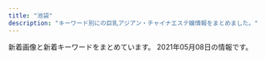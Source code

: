 ```yaml
---
title: "池袋"
description: "キーワード別にの巨乳アジアン・チャイナエステ嬢情報をまとめました。"
---
```


新着画像と新着キーワードをまとめています。
2021年05月08日の情報です。

<DmmAffiliateIns />
<KeywordTable
  shops={
    [
    {
        "name": "MONA\u30fbLIZA \u30e2\u30ca\u30fb\u30ea\u30b6",
        "url": "http://monaliza.xyz/",
        "img_links": [
            "http://monaliza.xyz/images/yuki.jpg",
            "http://monaliza.xyz/images/top.jpg",
            "http://monaliza.xyz/images/gallery_image01b.jpg",
            "http://monaliza.xyz/images/index_c2.jpg",
            "http://monaliza.xyz/images/r03.jpg",
            "http://monaliza.xyz/images/r02.jpg",
            "http://monaliza.xyz/images/r01.jpg",
            "http://monaliza.xyz/images/aoyi.jpg",
            "http://monaliza.xyz/images/g6.jpg",
            "http://monaliza.xyz/images/mobile.jpg",
            "http://monaliza.xyz/images/g4.jpg",
            "http://monaliza.xyz/images/g7.jpg",
            "http://monaliza.xyz/images/index_c1.jpg",
            "http://monaliza.xyz/images/r04.jpg",
            "http://monaliza.xyz/images/index_c3.jpg"
        ],
        "station": "JR\u6c60\u888b\u99c5\u897f\u53e3",
        "keywords": {
            "C": 8
        }
    },
    {
        "name": "\u604b\u306e\u5929\u4f7f",
        "station": "JR\u6c60\u888b\u99c5\u897f\u53e3(\u5317)",
        "keywords": {
            "D": 4,
            "86": 2,
            "88": 1,
            "C": 12,
            "85": 1
        },
        "img_links": [
            "https://koi-tenshi.tyo.cm/images/header_mail.png",
            "https://koi-tenshi.tyo.cm/images/sp_tel.png",
            "https://koi-tenshi.tyo.cm/images/sp_ico02.png",
            "https://koi-tenshi.tyo.cm/images/sp_ico05.png",
            "https://koi-tenshi.tyo.cm/photos/sites/8/2021/04/2021042906175895.jpg",
            "https://koi-tenshi.tyo.cm/images/sp_header.png",
            "https://koi-tenshi.tyo.cm/photos/sites/8/2021/04/2021042906214275.jpg",
            "https://koi-tenshi.tyo.cm/images/info.jpg",
            "https://koi-tenshi.tyo.cm/images/end.png",
            "https://koi-tenshi.tyo.cm/images/sp_ico06.png",
            "https://koi-tenshi.tyo.cm/images/header_tel.png",
            "https://koi-tenshi.tyo.cm/images/header_open.png",
            "https://koi-tenshi.tyo.cm/images/sp_ico01.png",
            "https://koi-tenshi.tyo.cm/images/sp_ico04.png",
            "https://koi-tenshi.tyo.cm/images/sp_ico03.png",
            "https://koi-tenshi.tyo.cm/photos/sites/8/2021/04/2021042906171256.jpg",
            "https://koi-tenshi.tyo.cm/photos/sites/8/2021/04/2021042906173487.jpg"
        ],
        "url": "https://koi-tenshi.tyo.cm/"
    },
    {
        "station": "JR\u6c60\u888b\u99c5\u897f\u53e3",
        "keywords": {
            "C": 21
        },
        "url": "http://salon-arm.com/",
        "name": "\u30a2\u30ed\u30de\u30ed\u30de\u30f3\u30b9",
        "img_links": [
            "http://salon-arm.com/img/ttl_concept.png",
            "http://salon-arm.com/staff/kaori/01.jpg",
            "http://salon-arm.com/staff/mai/01mb.jpg",
            "http://salon-arm.com/staff/rika/01mb.jpg",
            "http://salon-arm.com/pic/head.png",
            "http://salon-arm.com/staff/ichigo/01mb.jpg",
            "http://salon-arm.com/staff/reina/01mb.jpg",
            "http://salon-arm.com/img/ttl_tnew.png",
            "http://salon-arm.com/pic/top.png",
            "http://salon-arm.com/staff/saya/01.jpg",
            "http://salon-arm.com/staff/rika/01.jpg",
            "http://salon-arm.com/staff/nana/01.jpg",
            "http://salon-arm.com/i/files/homeimg.jpg",
            "http://salon-arm.com/staff/yuuka/01.jpg",
            "http://salon-arm.com/staff/ringo/01.jpg",
            "http://salon-arm.com/staff/ichigo/01.jpg",
            "http://salon-arm.com/img/ttl_mobile.png",
            "http://salon-arm.com/staff/nana/01mb.jpg",
            "http://salon-arm.com/staff/emi/01mb.jpg",
            "http://salon-arm.com/staff/ai/01.jpg",
            "http://salon-arm.com/staff/emi/01.jpg",
            "http://salon-arm.com/img/att.jpg",
            "http://salon-arm.com/staff/ringo/01mb.jpg",
            "http://salon-arm.com/staff/midori/01.jpg",
            "http://salon-arm.com/img/ttl_line.png",
            "http://salon-arm.com/staff/reina/01.jpg",
            "http://salon-arm.com/staff/yuuka/01mb.jpg",
            "http://salon-arm.com/staff/saya/01mb.jpg",
            "http://salon-arm.com/staff/midori/01mb.jpg",
            "http://salon-arm.com/staff/mai/01.jpg",
            "http://salon-arm.com/staff/ai/01mb.jpg",
            "http://salon-arm.com/staff/kaori/01mb.jpg",
            "http://salon-arm.com/img/ttl_staff.png"
        ]
    },
    {
        "url": "http://mangetsudou.tyo.cm/",
        "station": "JR\u6c60\u888b\u99c5\u897f\u53e3",
        "img_links": [],
        "name": "\u6e80\u6708\u5802",
        "keywords": {}
    },
    {
        "station": "JR\u6c60\u888b\u99c5\u897f\u53e3",
        "img_links": [
            "http://c-sun2.com/img/topbar_osusume.png",
            "http://c-sun2.com/image/cast/cast_492_2_l.jpg",
            "http://c-sun2.com/image/cast/cast_534_2_l.jpg",
            "http://c-sun2.com/image/cast/cast_453_2_l.jpg",
            "http://c-sun2.com/image/cast/cast_362_2_l.jpg",
            "http://c-sun2.com/image/shame/192_1_l.jpg",
            "http://c-sun2.com/image/cast/cast_524_1_l.jpg",
            "http://c-sun2.com/image/cast/cast_466_2_l.jpg",
            "http://c-sun2.com/image/cast/cast_471_2_l.jpg",
            "http://c-sun2.com/image/cast/cast_473_2_l.jpg",
            "http://c-sun2.com/image/cast/cast_534_1_l.jpg",
            "http://c-sun2.com/image/cast/cast_485_2_l.jpg",
            "http://c-sun2.com/image/cast/cast_492_1_l.jpg",
            "http://c-sun2.com/image/cast/cast_357_2_l.jpg",
            "http://c-sun2.com/image/cast/cast_362_1_l.jpg",
            "http://c-sun2.com/img/bar_grallery.png",
            "http://c-sun2.com/image/cast/cast_580_1_l.jpg",
            "http://c-sun2.com/image/cast/cast_357_1_l.jpg",
            "http://c-sun2.com/image/cast/cast_484_2_l.jpg",
            "http://c-sun2.com/image/cast/cast_393_1_l.jpg",
            "http://c-sun2.com/image/cast/cast_473_1_l.jpg",
            "http://c-sun2.com/image/cast/cast_484_1_l.jpg",
            "http://c-sun2.com/img/topbar_news.png",
            "http://c-sun2.com/image/cast/cast_360_1_l.jpg",
            "http://c-sun2.com/img/bar_profile.png",
            "http://c-sun2.com/img/event/camp3.jpg",
            "http://c-sun2.com/image/cast/cast_496_2_l.jpg",
            "http://c-sun2.com/img/topbar_camp.png",
            "http://c-sun2.com/image/cast/cast_390_1_l.jpg",
            "http://c-sun2.com/image/cast/cast_485_1_l.jpg",
            "http://c-sun2.com/image/cast/cast_524_2_l.jpg",
            "http://c-sun2.com/image/cast/cast_393_2_l.jpg",
            "http://c-sun2.com/image/cast/cast_471_1_l.jpg",
            "http://c-sun2.com/image/cast/cast_466_1_l.jpg",
            "http://c-sun2.com/image/cast/cast_533_2_l.jpg",
            "http://c-sun2.com/image/cast/cast_533_1_l.jpg",
            "http://c-sun2.com/image/cast/cast_326_1_l.jpg",
            "http://c-sun2.com/image/cast/cast_326_2_l.jpg",
            "http://c-sun2.com/image/cast/cast_453_1_l.jpg",
            "http://c-sun2.com/img/icon/new.png",
            "http://c-sun2.com/image/cast/cast_390_2_l.jpg",
            "http://c-sun2.com/image/cast/cast_360_2_l.jpg",
            "http://c-sun2.com/image/cast/cast_496_1_l.jpg",
            "http://c-sun2.com/img/bar_therapist.png",
            "http://c-sun2.com/img/header.jpg"
        ],
        "url": "http://c-sun2.com/",
        "keywords": {
            "81": 4,
            "82": 10,
            "84": 8,
            "85": 4,
            "83": 10
        },
        "name": "\u30b9\u30a4\u30fc\u30c8\u30de\u30c3\u30c8"
    },
    {
        "url": "http://es-hana.work/",
        "name": "\u82b1\u6c34\u6728",
        "img_links": [
            "http://es-hana.work/images/int.jpg",
            "http://es-hana.work/img/aya1.jpg",
            "http://es-hana.work/images/7.jpg",
            "http://es-hana.work/img/haruka1.jpg",
            "http://es-hana.work/staff/ai.jpg",
            "http://es-hana.work/images/3.jpg",
            "http://es-hana.work/images/ac1.jpg",
            "http://es-hana.work/images/head.jpg",
            "http://es-hana.work/images/line.jpg",
            "http://es-hana.work/images/interior_t.jpg",
            "http://es-hana.work/staff/miki.jpg",
            "http://es-hana.work/img/rina1.jpg",
            "http://es-hana.work/images/2.jpg",
            "http://es-hana.work/img/yui1.jpg",
            "http://es-hana.work/staff/haruka.jpg",
            "http://es-hana.work/images/5.jpg",
            "http://es-hana.work/images/8.jpg",
            "http://es-hana.work/staff/nana.jpg",
            "http://es-hana.work/staff/rina.jpg",
            "http://es-hana.work/img/miki1.jpg",
            "http://es-hana.work/staff/yui.jpg",
            "http://es-hana.work/staff/aya.jpg",
            "http://es-hana.work/images/1.jpg",
            "http://es-hana.work/images/tg.jpg",
            "http://es-hana.work/images/staff_t.jpg",
            "http://es-hana.work/staff/yuna.jpg",
            "http://es-hana.work/images/ac2.jpg",
            "http://es-hana.work/images/6.jpg",
            "http://es-hana.work/images/news.jpg",
            "http://es-hana.work/img/ai1.jpg",
            "http://es-hana.work/images/sys1.jpg",
            "http://es-hana.work/images/sys2.jpg",
            "http://es-hana.work/img/nana1.jpg"
        ],
        "keywords": {},
        "station": "JR\u6c60\u888b\u99c5\u897f\u53e3(\u5317)"
    },
    {
        "img_links": [
            "http://koi.este.work/tennai2.jpg",
            "http://koi.este.work/up_5_3_0.jpg",
            "http://koi.este.work/t3.jpg",
            "http://koi.este.work/tennai.png",
            "http://koi.este.work/mens-esthe.png",
            "http://momipara.jp/img/link/momi88.jpg",
            "http://koi.este.work/tennai4.jpg",
            "http://koi.este.work/2/uploadimg/1577672563.jpg",
            "http://koi.este.work/top.jpg",
            "http://koi.este.work/2/uploadimg/1601879728.jpg",
            "http://koi.este.work/t1.jpg",
            "http://koi.este.work/b_news.png",
            "http://koi.este.work/2/uploadimg/1579481243.jpg",
            "http://koi.este.work/b_girl.png",
            "http://koi.este.work/tennai3.jpg",
            "http://koi.este.work/2/uploadimg/1565558725.jpg"
        ],
        "name": "\u604b",
        "keywords": {
            "86": 6,
            "83": 18,
            "D": 18,
            "C": 12,
            "85": 6
        },
        "station": "JR\u6c60\u888b\u99c5\u897f\u53e3",
        "url": "http://koi.este.work/"
    },
    {
        "url": "http://es-manzokudou.com/",
        "keywords": {
            "84": 1,
            "87": 8,
            "86": 7,
            "C": 10,
            "D": 7,
            "88": 2
        },
        "station": "JR\u6c60\u888b\u99c5\u6771\u53e3",
        "img_links": [
            "http://es-manzokudou.com/uploads/200f500725d3f15233d981ad9b5e6b9a.jpg",
            "http://es-manzokudou.com/uploads/8a1fb58d0b110680c2356994ca8efb25.jpg",
            "http://es-manzokudou.com/uploads/da9811a4171f2ec42d7c9a8567e79d8c.jpg",
            "http://es-manzokudou.com/images/index_02.jpg",
            "http://es-manzokudou.com/uploads/d71f74498ca17396d022ba9a4df966f3.jpg",
            "http://es-manzokudou.com/uploads/801bf12e5eb5d7775a0d06c4314059a8.jpg",
            "http://es-manzokudou.com/uploads/0d826c16062de1388c242e2f77eb7cd6.jpg",
            "http://es-manzokudou.com/uploads/b7f36d45469210b381ecb79a0e05a347.jpg",
            "http://es-manzokudou.com/images/index_19.jpg",
            "http://es-manzokudou.com/images/index_30.jpg",
            "http://es-manzokudou.com/uploads/209ba11412c2c128b5dfbdb8cfef6faa.jpg",
            "http://es-manzokudou.com/uploads/848e0db3804d1d3c823537204d67f5aa.jpg",
            "http://es-manzokudou.com/images/info_01.png",
            "http://es-manzokudou.com/images/index_23.jpg",
            "http://es-manzokudou.com/images/girls_11.jpg",
            "http://es-manzokudou.com/uploads/efbc511fca65f9baeae51ee52426cc0e.jpg",
            "http://es-manzokudou.com/images/index_01.jpg",
            "http://es-manzokudou.com/images/link_09.jpg",
            "http://es-manzokudou.com/images/index_17.jpg",
            "http://es-manzokudou.com/images/index_11.jpg",
            "http://es-manzokudou.com/images/index_05.jpg",
            "http://es-manzokudou.com/images/index_28.jpg",
            "http://es-manzokudou.com/uploads/275d5f397baa63db8424c86d5d6237cf.jpg",
            "http://es-manzokudou.com/uploads/c7f77c3ead6ef13dab668a39ed78609c.jpg",
            "http://es-manzokudou.com/uploads/7b043aa15c9a9920550a2b92ec6be546.jpg",
            "http://es-manzokudou.com/uploads/6d01aeb80d9d599f91829439c8d1cce9.jpg",
            "http://es-manzokudou.com/images/index_27.jpg",
            "http://es-manzokudou.com/uploads/e0558d7d118d3983ed620237423a6a17.jpg",
            "http://es-manzokudou.com/uploads/c92c85411d427aeda4e82379f413bfc5.jpg",
            "http://es-manzokudou.com/uploads/356177edff3d3b7efc4a77022debc8aa.jpg",
            "http://es-manzokudou.com/uploads/d0fdd8f6b16eaf7d5013c7d285fed2e3.jpg",
            "http://www.cmfm2.jp/images/over_thumb_l.png",
            "http://es-manzokudou.com/uploads/ce9c20b274548d8d7fc88ffba3feb6b8.jpg",
            "http://es-manzokudou.com/images/index_13.jpg",
            "http://es-manzokudou.com/uploads/de54f16df04e0df8ae07ab990b8c9fd2.jpg",
            "http://es-manzokudou.com/uploads/e29aa67ee54566513e4e34114bfdc7b9.jpg",
            "http://es-manzokudou.com/uploads/4a9bc6863322924a09070162269c7415.jpg",
            "http://es-manzokudou.com/uploads/33e3f16ac4ad0cce4991bcbf73f4ed57.jpg",
            "http://es-manzokudou.com/uploads/13ab049cc45dea80b43d33b6b7108f00.jpg",
            "http://es-manzokudou.com/images/service_09.jpg",
            "http://es-manzokudou.com/images/index_03.jpg",
            "http://es-manzokudou.com/images/index_14.jpg",
            "http://es-manzokudou.com/uploads/8ec0af3b4889c07ab76ccbed51b2b813.jpg",
            "http://es-manzokudou.com/images/index_07.jpg",
            "http://es-manzokudou.com/uploads/dedff2c11ab7aaa841a9cf2747a8406c.jpg",
            "http://es-manzokudou.com/uploads/0796672f7c59948334658998a3c55cdb.jpg",
            "http://es-manzokudou.com/images/info_05.png",
            "http://es-manzokudou.com/images/info_04.png",
            "http://es-manzokudou.com/images/service_10.jpg",
            "http://es-manzokudou.com/images/index_31.jpg",
            "http://es-manzokudou.com/uploads/62c2e989f1be95fc8e01be85b464d514.jpg",
            "http://es-manzokudou.com/uploads/36735dc9d436a790f344c57635a3a44f.jpg",
            "http://es-manzokudou.com/images/info_09.png",
            "http://es-manzokudou.com/images/info_07.png",
            "http://es-manzokudou.com/uploads/6eeb47bf176bb33d310cc4b85e6877cd.jpg",
            "http://es-manzokudou.com/uploads/1e5aff376576a255098bc7597386a028.jpg",
            "http://es-manzokudou.com/images/info_02.png",
            "http://es-manzokudou.com/images/index_24.jpg",
            "http://es-manzokudou.com/images/index_04.jpg",
            "http://es-manzokudou.com/images/index_09.jpg",
            "http://es-manzokudou.com/uploads/f66d763bd48ac5f51969e4311ac7af5c.jpg",
            "http://es-manzokudou.com/images/interior_09.jpg",
            "http://es-manzokudou.com/images/girls_09.jpg",
            "http://es-manzokudou.com/images/index_15.jpg",
            "http://es-manzokudou.com/images/index_08.jpg",
            "http://es-manzokudou.com/uploads/4638ddb6f986a671b148647ba616100a.jpg",
            "http://es-manzokudou.com/uploads/59a8a61377564fb64b48427e84e4243f.jpg",
            "http://es-manzokudou.com/uploads/0b1795e88117182a477ab05f88143541.jpg",
            "http://es-manzokudou.com/images/index_06.jpg",
            "http://es-manzokudou.com/images/index_16.jpg",
            "http://es-manzokudou.com/images/index_22.jpg",
            "http://es-manzokudou.com/images/index_29.jpg",
            "http://es-manzokudou.com/uploads/40fc21d31595f51aaf89793b1f68617b.jpg",
            "http://es-manzokudou.com/uploads/b3126b220ec550d17cf3d4ceaa0d5f91.jpg",
            "http://es-manzokudou.com/uploads/88aa8f906b0332cb40ad4429c8e7b758.jpg",
            "http://es-manzokudou.com/uploads/d89fe15ae91cbe6757df76651ba2bafb.jpg",
            "http://es-manzokudou.com/images/index_21.jpg",
            "http://es-manzokudou.com/uploads/7284e4ffc051cbb8c074a8c30390ce68.jpg",
            "http://es-manzokudou.com/uploads/9f77b9b12f9cf11fcb013974ba368064.jpg",
            "http://es-manzokudou.com/images/interior_10.jpg"
        ],
        "name": "\u6e80\u8db3\u5802"
    },
    {
        "name": "\u73ca\u745a\u6d77\u5cb8",
        "keywords": {
            "85": 14,
            "84": 45,
            "D": 22,
            "86": 28,
            "C": 61
        },
        "img_links": [
            "http://www.ccgirl.work/staff/kayuri3.jpg",
            "http://ccgirl.work/staff/kayuri1.jpg",
            "http://ccgirl.work/img/bana03.jpg",
            "http://www.ccgirl.work/staff/koko1.jpg",
            "http://ccgirl.work/img/interior.jpg",
            "http://www.ccgirl.work/img/s/s_qa.png",
            "http://www.ccgirl.work/staff/riri2.jpg",
            "http://ccgirl.work/staff/aya1.jpg",
            "http://www.ccgirl.work/staff/riri1.jpg",
            "http://ccgirl.work/staff/riri2.jpg",
            "http://ccgirl.work/img/contentsbottom.png",
            "http://www.ccgirl.work/staff/hana1.jpg",
            "http://www.ccgirl.work/staff/aya1.jpg",
            "http://www.ccgirl.work/staff/kayuri1.jpg",
            "http://ccgirl.work/img/s/s_qa.png",
            "http://www.ccgirl.work/img/bana03.jpg",
            "http://www.ccgirl.work/staff/kayuri2.jpg",
            "http://www.ccgirl.work/img/contentsbottom.png",
            "http://ccgirl.work/staff/kayuri3.jpg",
            "http://ccgirl.work/staff/riri1.jpg",
            "http://www.ccgirl.work/img/icon/new.jpg",
            "http://ccgirl.work/staff/ai2.jpg",
            "http://www.ccgirl.work/staff/aya3.jpg",
            "http://www.ccgirl.work/staff/ai1.jpg",
            "http://ccgirl.work/staff/koko1.jpg",
            "http://ccgirl.work/staff/koko2.jpg",
            "http://ccgirl.work/staff/ai3.jpg",
            "http://www.ccgirl.work/staff/aya2.jpg",
            "http://ccgirl.work/staff/aya3.jpg",
            "http://ccgirl.work/img/bana02.jpg",
            "http://ccgirl.work/staff/ai1.jpg",
            "http://ccgirl.work/staff/aya2.jpg",
            "http://ccgirl.work/staff/kayuri2.jpg",
            "http://www.ccgirl.work/img/bana02.jpg",
            "http://ccgirl.work/img/icon/new.jpg",
            "http://ccgirl.work/staff/hana1.jpg"
        ],
        "url": "http://ccgirl.work/",
        "station": "JR\u6c60\u888b\u99c5\u6771\u53e3"
    },
    {
        "keywords": {},
        "station": "JR\u6c60\u888b\u99c5\u6771\u53e3",
        "url": "http://iris.iest.info/",
        "img_links": [],
        "name": "\u30b9\u30de\u30a4\u30eb"
    },
    {
        "url": "http://primore.jpest.net/",
        "img_links": [
            "http://primore.jpest.net/uploads//sites/9/2020/06/s1.jpg",
            "http://primore.jpest.net/uploads//sites/9/2020/06/top-2.png",
            "http://primore.jpest.net/uploads//sites/9/2020/06/02.jpg",
            "http://primore.jpest.net/uploads//sites/9/2020/06/s4.jpg",
            "http://primore.jpest.net/uploads//sites/9/2020/06/4.jpg",
            "http://primore.jpest.net/uploads//sites/9/2021/04/3.jpg",
            "http://primore.jpest.net/uploads//sites/9/2021/04/1.jpg",
            "http://primore.jpest.net/uploads//sites/9/2020/06/s2.jpg",
            "http://primore.jpest.net/uploads//sites/9/2020/06/r1.jpg",
            "http://primore.jpest.net/uploads//sites/9/2020/06/r5.jpg",
            "http://primore.jpest.net/uploads//sites/9/2020/06/s3.jpg",
            "http://primore.jpest.net/uploads//sites/9/2020/06/aroma1.jpg",
            "http://primore.jpest.net/uploads//sites/9/2021/04/2.jpg",
            "http://primore.jpest.net/uploads//sites/9/2020/06/top1-3.png",
            "http://primore.jpest.net/uploads//sites/9/2020/06/r4.jpg",
            "http://primore.jpest.net/uploads//sites/9/2020/06/01.jpg",
            "http://primore.jpest.net/uploads//sites/9/2020/06/r3.jpg",
            "http://primore.jpest.net/uploads//sites/9/2020/06/r2.jpg",
            "http://primore.jpest.net/uploads//sites/9/2020/06/aroma2.jpg"
        ],
        "keywords": {},
        "name": "Primore \uff5e\u30d7\u30ea\u30e2\u30a2\uff5e",
        "station": "JR\u6c60\u888b\u99c5\u6771\u53e3"
    },
    {
        "keywords": {
            "90": 1,
            "86": 2,
            "88": 1
        },
        "station": "JR\u6c60\u888b\u99c5\u897f\u53e3",
        "img_links": [
            "http://www.coco-8.jp/_src/36742460/3.jpg",
            "http://www.coco-8.jp/_src/36741674/5.jpg",
            "http://www.coco-8.jp/_src/49977785/wechatimg336_20201102105038881.jpg",
            "http://www.coco-8.jp/_src/49977786/wechatimg336_20201102105038881.jpg",
            "http://www.coco-8.jp/_src/36742714/s2.jpg",
            "http://www.coco-8.jp/_src/55662797/img20210426142633666355.png",
            "http://www.coco-8.jp/_src/36742780/s3.jpg",
            "http://www.coco-8.jp/_src/36745876/pic1.jpg",
            "http://www.coco-8.jp/_src/49632727/wechatimg336_20201102105038881.jpg",
            "http://www.coco-8.jp/_src/36746346/maya.jpg",
            "http://www.coco-8.jp/_src/36746644/lineline.png",
            "http://www.coco-8.jp/_src/36746395/lineline.png",
            "http://www.coco-8.jp/_src/36741671/2.jpg",
            "http://www.coco-8.jp/_src/54960396/wechatimg955.jpg",
            "http://www.coco-8.jp/_src/36746642/risa.jpg",
            "http://www.coco-8.jp/_src/36742655/down.png",
            "http://www.coco-8.jp/_src/36742791/s4.jpg",
            "http://www.coco-8.jp/_src/36742459/2.jpg",
            "http://www.coco-8.jp/_src/36741678/down.png",
            "http://www.coco-8.jp/_src/36746351/lineline.png",
            "http://www.coco-8.jp/_src/36820891/cam3.png",
            "http://www.coco-8.jp/_src/36741636/5.jpg",
            "http://www.coco-8.jp/_src/37791754/smartselect_20191212-140919_wechat.jpg",
            "http://www.coco-8.jp/_src/36741672/4.jpg",
            "http://www.coco-8.jp/_src/36746636/iwa1.jpg",
            "http://www.coco-8.jp/_src/36742462/5.jpg",
            "http://www.coco-8.jp/_src/49632559/wechatimg336_20201102105038881.jpg",
            "http://www.coco-8.jp/_src/36746714/b.png",
            "http://www.coco-8.jp/_src/36712010/sayuri.jpg",
            "http://www.coco-8.jp/_src/49977665/wechatimg437_20201113100952153.jpg",
            "http://www.coco-8.jp/_src/36746704/g5.png",
            "http://www.coco-8.jp/_src/36746320/sayuri.jpg",
            "http://www.coco-8.jp/_src/36746397/mei1.jpg",
            "http://www.coco-8.jp/_src/36742658/s1.jpg",
            "http://www.coco-8.jp/_src/37791773/wechatimg437_20201113100952153.jpg",
            "http://www.coco-8.jp/_src/36746379/aki.jpg",
            "http://www.coco-8.jp/_src/36742458/1.jpg",
            "http://www.coco-8.jp/_src/36746688/g2.jpg",
            "http://www.coco-8.jp/_src/36742636/b.png",
            "http://www.coco-8.jp/_src/36742638/b.png",
            "http://www.coco-8.jp/_src/36746398/mei1.jpg",
            "http://www.coco-8.jp/_src/36746692/g3.jpg",
            "http://www.coco-8.jp/_src/36746635/iwa1.jpg",
            "http://www.coco-8.jp/_src/36741639/2.jpg",
            "http://www.coco-8.jp/_src/36746732/road2.png",
            "http://www.coco-8.jp/_src/36746331/lineline.png",
            "http://www.coco-8.jp/_src/36741638/4.jpg",
            "http://www.coco-8.jp/_src/37791789/lineline.png",
            "http://www.coco-8.jp/_src/36746639/lineline.png",
            "http://www.coco-8.jp/_src/36741637/3.jpg",
            "http://www.coco-8.jp/_src/36741640/1.jpg",
            "http://www.coco-8.jp/_src/36745880/pic2.jpg",
            "http://www.coco-8.jp/_src/36746702/g6.jpg",
            "http://www.coco-8.jp/_src/36742642/b.png",
            "http://www.coco-8.jp/_src/54960364/wechatimg955.jpg",
            "http://www.coco-8.jp/_src/36746633/lineline.png",
            "http://www.coco-8.jp/_src/36746641/risa.jpg",
            "http://www.coco-8.jp/_src/36742461/4.jpg",
            "http://www.coco-8.jp/_src/49977789/lineline.png",
            "http://www.coco-8.jp/_src/36746682/g.jpg",
            "http://www.coco-8.jp/_src/54960393/wechatimg955.jpg",
            "http://www.coco-8.jp/_src/36741673/3.jpg",
            "http://www.coco-8.jp/_src/49977773/wechatimg437_20201113100952153.jpg",
            "http://www.coco-8.jp/_src/36742630/b.png",
            "http://www.coco-8.jp/_src/36741670/1.jpg",
            "http://www.coco-8.jp/_src/36813493/cam2.jpg",
            "http://www.coco-8.jp/_src/36742640/b.png",
            "http://www.coco-8.jp/_src/36746345/maya.jpg",
            "http://www.coco-8.jp/_src/36742644/sayuri.jpg",
            "http://www.coco-8.jp/_src/36746380/aki.jpg",
            "http://www.coco-8.jp/_src/37791774/wechatimg437_20201113100952153.jpg",
            "http://www.coco-8.jp/_src/36743040/s5.jpg",
            "http://www.coco-8.jp/_src/54960397/wechatimg955.jpg",
            "http://www.coco-8.jp/_src/36813492/cam2.jpg",
            "http://www.coco-8.jp/_src/54960394/lineline.png",
            "http://www.coco-8.jp/_src/36820892/cam3.png"
        ],
        "url": "http://www.coco-8.jp/",
        "name": "CoCo8 \u30b3\u30b3\u30a8\u30a4\u30c8"
    },
    {
        "station": "JR\u6c60\u888b\u99c5\u897f\u53e3",
        "url": "http://esthe-treat.com/",
        "keywords": {},
        "img_links": [
            "http://esthe-treat.com/img/cam.jpg",
            "http://esthe-treat.com/img/pc.jpg",
            "http://esthe-treat.com/img/adrs.jpg",
            "http://esthe-treat.com/img/t-o.jpg",
            "http://esthe-treat.com/staff/yuyu/01.jpg",
            "http://esthe-treat.com/img/t-r.jpg",
            "http://esthe-treat.com/img/sysetc.png",
            "http://esthe-treat.com/img/add.jpg",
            "http://esthe-treat.com/staff/natumi/01.jpg",
            "http://esthe-treat.com/img/pic.jpg",
            "http://esthe-treat.com/staff/miki/01.jpg",
            "http://esthe-treat.com/img/t-t.jpg",
            "http://esthe-treat.com/img/botton.jpg",
            "http://esthe-treat.com/img/t-a.jpg",
            "http://esthe-treat.com/staff/ami/01.jpg",
            "http://esthe-treat.com/img/info.jpg",
            "http://esthe-treat.com/img/t-s.jpg",
            "http://esthe-treat.com/staff/rena/01.jpg",
            "http://esthe-treat.com/img/sys2.png",
            "http://esthe-treat.com/img/tit.jpg",
            "http://esthe-treat.com/img/sys1.png",
            "http://esthe-treat.com/img/tel.jpg"
        ],
        "name": "\u53f0\u6e7e\u5e78\u904b\u30ea\u30e9\u30af\u30bc\u30fc\u30b7\u30e7\u30f3"
    },
    {
        "name": "\u6c34\u6728\u82b1",
        "img_links": [
            "http://hanamizuki.jpn.cm/images/s_staff.png",
            "http://hanamizuki.jpn.cm/images/top.png",
            "http://hanamizuki.jpn.cm/photos/sites/43/2019/12/2019122511054726.jpg",
            "http://hanamizuki.jpn.cm/photos/sites/43/2019/12/2019122511054178.jpg",
            "http://hanamizuki.jpn.cm/photos/sites/43/2017/11/2017110204161468.jpg",
            "http://hanamizuki.jpn.cm/photos/sites/43/2021/02/2021020211590282.jpg",
            "http://hanamizuki.jpn.cm/images/mobile.png",
            "http://hanamizuki.jpn.cm/images/room3.jpg",
            "http://hanamizuki.jpn.cm/images/room1.jpg",
            "http://hanamizuki.jpn.cm/photos/sites/43/2017/11/2017110204162215.jpg",
            "http://hanamizuki.jpn.cm/images/room4.jpg",
            "http://hanamizuki.jpn.cm/images/room2.jpg",
            "http://hanamizuki.jpn.cm/images/s_news.png",
            "http://hanamizuki.jpn.cm/images/s_link.png",
            "http://hanamizuki.jpn.cm/images/nbj2.jpg"
        ],
        "keywords": {
            "90": 1,
            "E": 1,
            "95": 1,
            "H": 2,
            "88": 1
        },
        "url": "http://hanamizuki.jpn.cm/",
        "station": "JR\u6c60\u888b\u99c5\u6771\u53e3"
    },
    {
        "url": "https://www.relax-es.net/",
        "img_links": [
            "https://www.relax-es.net/img/uploadfile/imgpc01601602188.jpg",
            "https://www.relax-es.net/w200-p300/img/uploadfile/imgpc01601942105.jpg",
            "https://www.relax-es.net/w200-p300/img/uploadfile/imgpc01601602890.jpg",
            "https://www.relax-es.net/img/bana02.jpg",
            "https://www.relax-es.net/img/uploadfile/imgpc01601601975.jpg",
            "https://www.relax-es.net/w160-p400/img/uploadfile/imgpc01601602890.jpg",
            "https://www.relax-es.net/img/uploadfile/imgpc01601602016.jpg",
            "https://www.relax-es.net/img/bana01.jpg",
            "https://www.relax-es.net/img/uploadfile/imgpc01608535716.jpg",
            "https://www.relax-es.net/w160-p400/img/uploadfile/imgpc01601602970.jpg",
            "https://www.relax-es.net/w160-p400/img/uploadfile/imgpc01601942105.jpg",
            "https://www.relax-es.net/img/num1.png",
            "https://www.relax-es.net/img/uploadfile/imgpc01601602269.jpg",
            "https://www.relax-es.net/img/num2.png",
            "https://www.relax-es.net/img/uploadfile/imgpc01601602676.jpg",
            "https://www.relax-es.net/img/uploadfile/imgpc01601601781.jpg",
            "https://www.relax-es.net/img/uploadfile/imgpc01601602403.jpg",
            "https://www.relax-es.net/w200-p300/img/uploadfile/imgpc01601601975.jpg",
            "https://www.relax-es.net/img/uploadfile/1601603998.png",
            "https://www.relax-es.net/w160-p400/img/uploadfile/imgpc01601602269.jpg",
            "https://www.relax-es.net/img/uploadfile/imgpc01601942165.jpg",
            "https://www.relax-es.net/img/num4.png",
            "https://www.relax-es.net/img/uploadfile/imgpc01601602761.jpg",
            "https://www.relax-es.net/w200-p300/img/uploadfile/imgpc01601602970.jpg",
            "https://www.relax-es.net/img/uploadfile/imgpc01601602326.jpg",
            "https://www.relax-es.net/w200-p300/img/uploadfile/imgpc01601942142.jpg",
            "https://www.relax-es.net/w160-p400/img/uploadfile/imgpc01601602443.jpg",
            "https://www.relax-es.net/w160-p400/img/uploadfile/imgpc01601942142.jpg",
            "https://www.relax-es.net/img/bana03.jpg",
            "https://www.relax-es.net/img/uploadfile/imgpc01608535826.jpg",
            "https://www.relax-es.net/img/uploadfile/imgpc01608535915.jpg",
            "https://www.relax-es.net/img/uploadfile/img_1601600792.jpg",
            "https://www.relax-es.net/img/uploadfile/imgpc01601942105.jpg",
            "https://www.relax-es.net/img/bana05.jpg",
            "https://www.relax-es.net/img/area.jpg",
            "https://www.relax-es.net/w160-p400/img/uploadfile/imgpc01601602676.jpg",
            "https://www.relax-es.net/w160-p400/img/uploadfile/imgpc01608535826.jpg",
            "https://www.relax-es.net/w160-p400/img/uploadfile/imgpc01608535915.jpg",
            "https://www.relax-es.net/w160-p400/img/uploadfile/imgpc01601942165.jpg",
            "https://www.relax-es.net/w160-p400/img/uploadfile/imgpc01608535716.jpg",
            "https://www.relax-es.net/w160-p400/img/uploadfile/imgpc01601942092.jpg",
            "https://www.relax-es.net/w300-p200/img/uploadfile/imgpc01601601781.jpg",
            "https://www.relax-es.net/w160-p400/img/uploadfile/imgpc01601601781.jpg",
            "https://www.relax-es.net/w160-p400/img/uploadfile/imgpc01601603008.jpg",
            "https://www.relax-es.net/img/icon/new.png",
            "https://www.relax-es.net/img/uploadfile/imgpc01601942092.jpg",
            "https://www.relax-es.net/img/syscard.png",
            "https://www.relax-es.net/img/kantan.jpg",
            "https://www.relax-es.net/img/num5.png",
            "https://www.relax-es.net/w160-p400/img/uploadfile/imgpc01601942123.jpg",
            "https://www.relax-es.net/img/uploadfile/imgpc01601942142.jpg",
            "https://www.relax-es.net/w160-p400/img/uploadfile/imgpc01601601975.jpg",
            "https://www.relax-es.net/img/uploadfile/imgpc01601942123.jpg",
            "https://www.relax-es.net/img/uploadfile/imgpc01601602970.jpg",
            "https://www.relax-es.net/img/uploadfile/imgpc01601602443.jpg",
            "https://www.relax-es.net/w300-p200/img/uploadfile/imgpc01601601975.jpg",
            "https://www.relax-es.net/img/bana07.jpg",
            "https://www.relax-es.net/w200-p300/img/uploadfile/imgpc01601602761.jpg",
            "https://www.relax-es.net/img/uploadfile/img_1601600707.jpg",
            "https://www.relax-es.net/w160-p400/img/uploadfile/imgpc01601602403.jpg",
            "https://www.relax-es.net/img/num3.png",
            "https://www.relax-es.net/w160-p400/img/uploadfile/imgpc01601602188.jpg",
            "https://www.relax-es.net/img/shop.jpg",
            "https://www.relax-es.net/img/bana10.jpg",
            "https://www.relax-es.net/w160-p400/img/uploadfile/imgpc01601602016.jpg",
            "https://www.relax-es.net/img/uploadfile/imgpc01601602890.jpg",
            "https://www.relax-es.net/img/bana04.jpg",
            "https://www.relax-es.net/w160-p400/img/uploadfile/imgpc01601602761.jpg",
            "https://www.relax-es.net/img/uploadfile/imgpc01608535783.jpg",
            "https://www.relax-es.net/img/companioncoment.png",
            "https://www.relax-es.net/img/uploadfile/imgpc01601603008.jpg",
            "https://www.relax-es.net/w160-p400/img/uploadfile/imgpc01601602326.jpg",
            "https://www.relax-es.net/w160-p400/img/uploadfile/imgpc01608535783.jpg",
            "https://www.relax-es.net/w200-p300/img/uploadfile/imgpc01601602676.jpg"
        ],
        "keywords": {
            "E": 75,
            "F": 37,
            "C": 33,
            "90": 13,
            "89": 61,
            "87": 27,
            "88": 73,
            "D": 60
        },
        "name": "New RELAX TIME",
        "station": "JR\u6c60\u888b\u99c5\u897f\u53e3(\u5317)"
    },
    {
        "url": "http://www.i-rlx.info/",
        "station": "JR\u6c60\u888b\u99c5\u897f\u53e3(\u5317)",
        "img_links": [
            "http://www.i-rlx.info/images/index_26.jpg",
            "http://www.i-rlx.info/images/upload/thumb/4d0e657eefdddf42.jpg",
            "http://www.i-rlx.info/images/upload/thumb/9e42414005a99f48.jpg",
            "http://www.i-rlx.info/i/girl/01.jpg",
            "http://www.i-rlx.info/girl/02.jpg",
            "http://www.i-rlx.info/images/upload/thumb/95e8548329763630.jpg",
            "http://www.i-rlx.info/images/upload/thumb/bb2bfea87a6127cc.jpg",
            "http://www.i-rlx.info/images/index_30.jpg",
            "http://www.i-rlx.info/images/index_04.jpg",
            "http://www.i-rlx.info/images/rec.jpg",
            "http://www.i-rlx.info/images/upload/bb8a47bc98c64e87.jpg",
            "http://www.i-rlx.info/images/upload/9e42414005a99f48.jpg",
            "http://www.i-rlx.info/images/index_21.jpg",
            "http://www.i-rlx.info/i/girl/05.jpg",
            "http://www.i-rlx.info/images/upload/4d0e657eefdddf42.jpg",
            "http://www.i-rlx.info/images/upload/549fe7e03db1e8fc.jpg",
            "http://www.i-rlx.info/girl/07.jpg",
            "http://www.i-rlx.info/images/upload/b0bbe23232bed8aa.jpg",
            "http://www.i-rlx.info/images/index_22.jpg",
            "http://www.i-rlx.info/images/info_16.jpg",
            "http://www.i-rlx.info/images/index_31.jpg",
            "http://www.i-rlx.info/images/index_39.jpg",
            "http://www.i-rlx.info/images/upload/thumb/22c78aefa047b678.jpg",
            "http://www.i-rlx.info/images/index_27.jpg",
            "http://www.i-rlx.info/girl/05.jpg",
            "http://www.i-rlx.info/i/girl/03.jpg",
            "http://www.i-rlx.info/images/upload/c9993cc2167b7dc9.jpg",
            "http://www.i-rlx.info/images/index_02.jpg",
            "http://www.i-rlx.info/girl/017.jpg",
            "http://www.i-rlx.info/images/upload/d9467bde93e01a59.jpg",
            "http://www.i-rlx.info/images/upload/thumb/ac8e7ec3ac179feb.jpg",
            "http://www.i-rlx.info/images/upload/888936484d714117.jpg",
            "http://www.i-rlx.info/images/upload/thumb/549fe7e03db1e8fc.jpg",
            "http://www.i-rlx.info/images/index_15.jpg",
            "http://www.i-rlx.info/images/upload/thumb/eeb5d9caa554018e.jpg",
            "http://www.i-rlx.info/images/upload/thumb/bb8a47bc98c64e87.jpg",
            "http://www.i-rlx.info/images/index_24.jpg",
            "http://www.i-rlx.info/images/upload/eeb5d9caa554018e.jpg",
            "http://www.i-rlx.info/images/index_10.jpg",
            "http://www.i-rlx.info/i/room/r01.jpg",
            "http://www.i-rlx.info/images/sub_18.jpg",
            "http://www.i-rlx.info/images/upload/c3c01fea3cdcaa08.jpg",
            "http://www.i-rlx.info/images/upload/dc8f1b616e622b2a.jpg",
            "http://www.i-rlx.info/images/index_06.jpg",
            "http://www.i-rlx.info/images/upload/thumb/5f15caf7f272770f.jpg",
            "http://www.i-rlx.info/images/upload/5f15caf7f272770f.jpg",
            "http://www.i-rlx.info/images/index_34.jpg",
            "http://www.i-rlx.info/images/upload/7d800b2f3fde617b.jpg",
            "http://www.i-rlx.info/images/index_19.jpg",
            "http://www.i-rlx.info/images/index_18.jpg",
            "http://www.i-rlx.info/images/index_20.jpg",
            "http://www.i-rlx.info/images/upload/thumb/d9467bde93e01a59.jpg",
            "http://www.i-rlx.info/images/index_17.jpg",
            "http://www.i-rlx.info/images/index_23.jpg",
            "http://www.i-rlx.info/images/upload/3a57edcf235cfd8e.jpg",
            "http://www.i-rlx.info/images/index_08.jpg",
            "http://www.i-rlx.info/images/sub_21.jpg",
            "http://www.i-rlx.info/images/upload/thumb/bc0752fe4e53b8c6.jpg",
            "http://www.i-rlx.info/images/index_28.jpg",
            "http://www.i-rlx.info/images/index_12.jpg",
            "http://www.i-rlx.info/images/upload/thumb/19b76df66faf0b12.jpg",
            "http://www.i-rlx.info/images/upload/95e8548329763630.jpg",
            "http://www.i-rlx.info/i/girl/02.jpg",
            "http://www.i-rlx.info/images/upload/thumb/3a57edcf235cfd8e.jpg",
            "http://www.i-rlx.info/images/staff_16.jpg",
            "http://www.i-rlx.info/i/room/r04.jpg",
            "http://www.i-rlx.info/images/index_36.jpg",
            "http://www.i-rlx.info/images/index_14.jpg",
            "http://www.i-rlx.info/i/room/r03.jpg",
            "http://www.i-rlx.info/images/index_29.jpg",
            "http://www.i-rlx.info/girl/08.jpg",
            "http://www.i-rlx.info/images/upload/thumb/b0bbe23232bed8aa.jpg",
            "http://www.i-rlx.info/images/upload/19b76df66faf0b12.jpg",
            "http://www.i-rlx.info/girl/04.jpg",
            "http://www.i-rlx.info/images/upload/bc0752fe4e53b8c6.jpg",
            "http://www.i-rlx.info/girl/01.jpg",
            "http://www.i-rlx.info/images/index_13.jpg",
            "http://www.i-rlx.info/images/index_37.jpg",
            "http://www.i-rlx.info/images/upload/22c78aefa047b678.jpg",
            "http://www.i-rlx.info/i/room/r02.jpg",
            "http://www.i-rlx.info/images/upload/thumb/7d800b2f3fde617b.jpg",
            "http://www.i-rlx.info/girl/06.jpg",
            "http://www.i-rlx.info/images/index_33.jpg",
            "http://www.i-rlx.info/images/index_11.jpg",
            "http://www.i-rlx.info/images/index_35_01.jpg",
            "http://www.i-rlx.info/images/03.jpg",
            "http://www.i-rlx.info/images/index_03.jpg",
            "http://www.i-rlx.info/images/rec_16.jpg",
            "http://www.i-rlx.info/images/index_09.jpg",
            "http://www.i-rlx.info/images/index_07.jpg",
            "http://www.i-rlx.info/images/upload/thumb/888936484d714117.jpg",
            "http://www.i-rlx.info/images/upload/thumb/dc8f1b616e622b2a.jpg",
            "http://www.i-rlx.info/girl/018.jpg",
            "http://www.i-rlx.info/images/upload/thumb/c9993cc2167b7dc9.jpg",
            "http://www.i-rlx.info/i/girl/04.jpg",
            "http://www.i-rlx.info/images/info.jpg",
            "http://www.i-rlx.info/images/upload/thumb/c3c01fea3cdcaa08.jpg",
            "http://www.i-rlx.info/images/upload/bb2bfea87a6127cc.jpg",
            "http://www.i-rlx.info/images/index_01.jpg",
            "http://www.i-rlx.info/images/upload/ac8e7ec3ac179feb.jpg"
        ],
        "name": "\u30b7\u30e3\u30fc\u30ed\u30c3\u30c8\u59eb",
        "keywords": {
            "85": 10,
            "89": 3,
            "87": 1,
            "82": 2,
            "86": 3,
            "C": 20,
            "D": 4,
            "88": 1,
            "E": 1
        }
    },
    {
        "station": "JR\u6c60\u888b\u99c5\u897f\u53e3",
        "url": "http://awakoku.net/",
        "img_links": [
            "http://awakoku.net/girls/kana2.jpg",
            "http://awakoku.net/girls/aya1.jpg",
            "http://awakoku.net/girls/yuri1.jpg",
            "http://awakoku.net/girls/mina1.jpg",
            "http://awakoku.net/girls/nana1.jpg",
            "http://awakoku.net/girls/yuri2.jpg",
            "http://awakoku.net/girls/misaki2.jpg",
            "http://manpuku-web2.sakura.ne.jp/awakoku/image/header.jpg",
            "http://awakoku.net/girls/kana1.jpg",
            "http://awakoku.net/girls/hana1.jpg",
            "http://awakoku.net/girls/nana2.jpg",
            "http://awakoku.net/girls/mina2.jpg",
            "http://awakoku.net/girls/saki1.jpg",
            "http://awakoku.net/girls/ami1.jpg",
            "http://awakoku.net/girls/yumi.jpg",
            "http://awakoku.net/girls/noimage.jpg",
            "http://awakoku.net/girls/hana2.jpg",
            "http://awakoku.net/girls/sakura1.jpg",
            "http://awakoku.net/image/pickup.jpg",
            "http://awakoku.net/girls/nagisa2.jpg",
            "http://awakoku.net/girls/misaki1.jpg",
            "http://awakoku.net/girls/nagisa1.jpg"
        ],
        "name": "\u30a2\u30ef\u56fd\u515a",
        "keywords": {
            "86": 1,
            "C": 22,
            "83": 4,
            "88": 2,
            "84": 2,
            "87": 3,
            "E": 2,
            "F": 1,
            "85": 2
        }
    },
    {
        "station": "JR\u6c60\u888b\u99c5\u897f\u53e3",
        "img_links": [
            "http://new-paradise.net/images/a3.jpg",
            "http://new-paradise.net/images/flash1.jpg",
            "http://new-paradise.net/images/kanna02.jpg",
            "http://new-paradise.net/images/a5.jpg",
            "http://new-paradise.net/images/info.jpg",
            "http://new-paradise.net/images/kiki.jpg",
            "http://new-paradise.net/images/down.png",
            "http://new-paradise.net/images/noa.jpg",
            "http://new-paradise.net/images/up.png",
            "http://new-paradise.net/images/misaki02.jpg",
            "http://new-paradise.net/images/misaki01.jpg",
            "http://new-paradise.net/images/kiki02.jpg",
            "http://new-paradise.net/images/a1.jpg",
            "http://new-paradise.net/images/zi_staff.png",
            "http://new-paradise.net/images/itigo.jpg",
            "http://new-paradise.net/images/a4.jpg",
            "http://new-paradise.net/images/mobile.png",
            "http://new-paradise.net/images/a6.jpg",
            "http://new-paradise.net/images/g0.jpg",
            "http://new-paradise.net/images/honoka.jpg",
            "http://new-paradise.net/images/a2.jpg",
            "http://new-paradise.net/images/a7.jpg",
            "http://new-paradise.net/images/r3.jpg"
        ],
        "name": "\u5fc3\u30d1\u30e9\u30c0\u30a4\u30b9",
        "url": "http://new-paradise.net/",
        "keywords": {}
    },
    {
        "keywords": {
            "88": 45,
            "F": 52,
            "84": 245,
            "C": 255,
            "85": 104,
            "82": 62,
            "83": 148,
            "D": 200
        },
        "station": "JR\u6c60\u888b\u99c5\u897f\u53e3(\u5317)",
        "name": "\u30cf\u30cb\u30fc\u30d3\u30fc",
        "url": "https://honeybee2.com/",
        "img_links": [
            "https://honeybee2.com/images/img_info_03.png",
            "https://honeybee2.com/images/img_gallery_02.png",
            "https://honeybee2.com/images_staff/111/070714141435.jpg",
            "https://honeybee2.com/images_staff/117/050114225897.jpg",
            "https://honeybee2.com/images/img_gallery_03.png",
            "https://honeybee2.com/images/pagetop_off.png",
            "https://honeybee2.com/images_staff/111/050114432551.jpg",
            "https://honeybee2.com/images_staff/60/050115251333.jpg",
            "https://honeybee2.com/images_staff/175/050113092189.jpg",
            "https://honeybee2.com/images_staff/133/041312285087.jpg",
            "https://honeybee2.com/images_staff/136/050114025434.jpg",
            "https://honeybee2.com/images/icon_ranking_01.png",
            "https://honeybee2.com/images/img_gallery_05.png",
            "https://honeybee2.com/images/bnr_160_45.jpg",
            "https://honeybee2.com/images_staff/142/060611265633.jpg",
            "https://honeybee2.com/images/btn_next.png",
            "https://honeybee2.com/images_staff/99/110211050217.jpg",
            "https://honeybee2.com/images_staff/150/091116274617.jpg",
            "https://honeybee2.com/images/icon_ranking_04.png",
            "https://honeybee2.com/images_staff/142/050113450875.jpg",
            "https://honeybee2.com/images/img_info_01.png",
            "https://honeybee2.com/images_staff/133/050114310512.jpg",
            "https://honeybee2.com/images_staff/168/111319171076.jpg",
            "https://honeybee2.com/images/img_info_02.png",
            "https://honeybee2.com/images_staff/168/050113400416.jpg",
            "https://honeybee2.com/images_staff/99/050115040623.jpg",
            "https://honeybee2.com/images/bnr_side_concept.png",
            "https://honeybee2.com/images/img_info.png",
            "https://honeybee2.com/images/bnr_side_card.png",
            "https://honeybee2.com/images/vis_castframe_01.png",
            "https://honeybee2.com/images/bnr_468_60.jpg",
            "https://honeybee2.com/images_staff/176/050115410027.jpg",
            "https://honeybee2.com/images/img_gallery_06.png",
            "https://honeybee2.com/images_staff/150/050113284720.jpg",
            "https://honeybee2.com/images/icon_ranking_03.png",
            "https://honeybee2.com/images/btn_back.png",
            "https://honeybee2.com/images/img_gallery_04.png",
            "https://honeybee2.com/images_staff/117/082321050834.jpg",
            "https://honeybee2.com/images/icon_ranking_05.png",
            "https://honeybee2.com/images_staff/108/050115134296.jpg",
            "https://honeybee2.com/images_staff/136/041523165620.jpg",
            "https://honeybee2.com/images_staff/134/041314164177.jpg",
            "https://honeybee2.com/images/icon_new.png",
            "https://honeybee2.com/images_staff/60/032207120681.jpg",
            "https://honeybee2.com/images/bnr_88_31.jpg",
            "https://honeybee2.com/images/img_gallery_01.png",
            "https://honeybee2.com/images/bnr_200_40.jpg",
            "https://honeybee2.com/images/vis_profileframe.png",
            "https://honeybee2.com/images/no_image.jpg"
        ]
    },
    {
        "station": "JR\u6c60\u888b\u99c5\u897f\u53e3(\u5317)",
        "url": "http://www.yurari-massage.work/",
        "img_links": [
            "http://www.yurari-massage.work/img/sta29.jpg",
            "http://www.yurari-massage.work/img/st29.jpg",
            "http://www.yurari-massage.work/img/st19.jpg",
            "http://www.yurari-massage.work/img/head.jpg",
            "http://www.yurari-massage.work/img/sta27.jpg",
            "http://www.yurari-massage.work/img/st25.jpg",
            "http://www.yurari-massage.work/img/sta21.jpg",
            "http://www.yurari-massage.work/img/sta22.jpg",
            "http://www.yurari-massage.work/img/m60.jpg",
            "http://www.yurari-massage.work/img/m10.jpg",
            "http://www.yurari-massage.work/img/st21.jpg",
            "http://www.yurari-massage.work/img/r9.jpg",
            "http://www.yurari-massage.work/img/m2.jpg",
            "http://www.yurari-massage.work/img/sta4.jpg",
            "http://www.yurari-massage.work/img/nos.jpg",
            "http://www.yurari-massage.work/img/st026.jpg",
            "http://www.yurari-massage.work/img/st17.jpg",
            "http://www.yurari-massage.work/img/campian.jpg",
            "http://www.yurari-massage.work/img/m40.jpg",
            "http://www.yurari-massage.work/img/m1.jpg",
            "http://www.yurari-massage.work/img/m5.jpg",
            "http://www.yurari-massage.work/img/m3.jpg",
            "http://www.yurari-massage.work/img/st7.jpg",
            "http://www.yurari-massage.work/img/m20.jpg",
            "http://www.yurari-massage.work/img/sta7.jpg",
            "http://www.yurari-massage.work/img/st11.jpg",
            "http://www.yurari-massage.work/img/st27.jpg",
            "http://www.yurari-massage.work/img/st07.jpg",
            "http://www.yurari-massage.work/img/st26.jpg",
            "http://www.yurari-massage.work/img/m6.jpg",
            "http://www.yurari-massage.work/img/sta28.jpg",
            "http://www.yurari-massage.work/img/sta25.jpg",
            "http://www.yurari-massage.work/img/st027.jpg",
            "http://www.yurari-massage.work/img/st022.jpg",
            "http://www.yurari-massage.work/img/st021.jpg",
            "http://www.yurari-massage.work/img/m50.jpg",
            "http://www.yurari-massage.work/img/st28.jpg",
            "http://www.yurari-massage.work/img/st4.jpg",
            "http://www.yurari-massage.work/img/st22.jpg",
            "http://www.yurari-massage.work/img/m30.jpg",
            "http://www.yurari-massage.work/img/sta26.jpg",
            "http://www.yurari-massage.work/img/st017.jpg",
            "http://www.yurari-massage.work/img/mobile.png",
            "http://www.yurari-massage.work/img/m4.jpg"
        ],
        "keywords": {
            "87": 8,
            "D": 11,
            "86": 20,
            "E": 3,
            "C": 33
        },
        "name": "\u3086\u3089\u308a"
    },
    {
        "name": "For You",
        "url": "http://foryou-est.tokyo/",
        "station": "JR\u6c60\u888b\u99c5\u897f\u53e3",
        "keywords": {},
        "img_links": [
            "http://foryou-est.tokyo/images/up.png",
            "http://foryou-est.tokyo/images/kina.jpg",
            "http://foryou-est.tokyo/images/sp03.jpg",
            "http://foryou-est.tokyo/images/yumi.jpg",
            "http://foryou-est.tokyo/images/flash1.jpg",
            "http://foryou-est.tokyo/images/aya.jpg",
            "http://foryou-est.tokyo/images/sp02.jpg",
            "http://foryou-est.tokyo/images/mika.jpg",
            "http://foryou-est.tokyo/images/emi.jpg",
            "http://foryou-est.tokyo/images/yuri.jpg",
            "http://foryou-est.tokyo/images/riri.jpg",
            "http://foryou-est.tokyo/images/mobile.png",
            "http://foryou-est.tokyo/images/ai.jpg",
            "http://foryou-est.tokyo/images/sp01.jpg",
            "http://foryou-est.tokyo/images/down.png",
            "http://foryou-est.tokyo/images/zi_staff.png",
            "http://foryou-est.tokyo/images/yuki.jpg"
        ]
    },
    {
        "img_links": [
            "http://tsukinokoi.com/img/staff/154673852166026500.jpg",
            "http://tsukinokoi.com/img/staff/152008703796356600.jpg",
            "http://tsukinokoi.com/img/staff/144652745411466600.jpg",
            "http://tsukinokoi.com/img/staff/155611310658540500.jpg",
            "http://tsukinokoi.com/img/staff/142919725579809100.png",
            "http://tsukinokoi.com/img/staff/160622584020640000.jpg",
            "http://tsukinokoi.com/img/staff/153079932824200700.jpg",
            "http://tsukinokoi.com/images/pickupGirl2014.png",
            "http://tsukinokoi.com/img/staff/151584629124140300.jpg",
            "http://tsukinokoi.com/img/staff/148073918839938900.jpg",
            "http://tsukinokoi.com/img/staff/148586605226742500.jpg",
            "http://tsukinokoi.com/images/bar_staff.png",
            "http://tsukinokoi.com/images/event/2020/m05.png",
            "http://tsukinokoi.com/images/QRcode.png",
            "http://tsukinokoi.com/images/news1.png",
            "http://tsukinokoi.com/img/staff/155204782386136400.jpg",
            "http://tsukinokoi.com/img/staff/148256052554824000.jpg",
            "http://tsukinokoi.com/img/staff/155818741107218300.jpg",
            "http://tsukinokoi.com/images/bar_top.png",
            "http://tsukinokoi.com/images/bar_gallery.png",
            "http://tsukinokoi.com/img/staff/148586605222864500.jpg",
            "http://tsukinokoi.com/images/news3.png"
        ],
        "keywords": {
            "\u30bb\u30af\u30b7\u30fc": 1
        },
        "name": "\u6708\u306e\u604b",
        "url": "http://tsukinokoi.com/",
        "station": "JR\u6c60\u888b\u99c5\u897f\u53e3"
    },
    {
        "station": "JR\u6c60\u888b\u99c5\u6771\u53e3",
        "keywords": {},
        "img_links": [
            "http://manian-ikebukuro.com/image/cast/cast_2_1_s.jpg",
            "http://manian-ikebukuro.com/image/cast/cast_77_2_l.jpg",
            "http://manian-ikebukuro.com/image/cast/cast_80_1_s.jpg",
            "http://manian-ikebukuro.com/img/news1.png",
            "http://manian-ikebukuro.com/image/cast/cast_69_2_l.jpg",
            "http://manian-ikebukuro.com/image/cast/cast_70_1_s.jpg",
            "http://manian-ikebukuro.com/image/cast/cast_67_1_l.jpg",
            "http://manian-ikebukuro.com/image/cast/cast_71_2_l.jpg",
            "http://manian-ikebukuro.com/image/cast/cast_73_2_l.jpg",
            "http://manian-ikebukuro.com/image/cast/cast_68_2_l.jpg",
            "http://manian-ikebukuro.com/image/cast/cast_77_1_l.jpg",
            "http://manian-ikebukuro.com/image/cast/cast_63_1_s.jpg",
            "http://manian-ikebukuro.com/img/line1.jpg",
            "http://manian-ikebukuro.com/img/pickupGirl.png",
            "http://manian-ikebukuro.com/image/cast/10x10.jpg",
            "http://manian-ikebukuro.com/image/cast/cast_70_1_l.jpg",
            "http://manian-ikebukuro.com/image/cast/cast_64_1_l.jpg",
            "http://manian-ikebukuro.com/image/cast/cast_74_2_l.jpg",
            "http://manian-ikebukuro.com/image/cast/cast_64_1_s.jpg",
            "http://manian-ikebukuro.com/image/cast/cast_74_1_s.jpg",
            "http://manian-ikebukuro.com/image/cast/cast_63_1_l.jpg",
            "http://manian-ikebukuro.com/image/cast/cast_47_1_l.jpg",
            "http://manian-ikebukuro.com/image/cast/cast_68_1_s.jpg",
            "http://manian-ikebukuro.com/image/cast/cast_47_2_l.jpg",
            "http://manian-ikebukuro.com/img/header0.jpg",
            "http://manian-ikebukuro.com/image/cast/cast_69_1_l.jpg",
            "http://manian-ikebukuro.com/img/QRcode.png",
            "http://manian-ikebukuro.com/img/news3.png",
            "http://manian-ikebukuro.com/img/tel.png",
            "http://manian-ikebukuro.com/img/bar_profile.png",
            "http://manian-ikebukuro.com/image/cast/cast_6_1_s.jpg",
            "http://manian-ikebukuro.com/img/spSite.jpg",
            "http://manian-ikebukuro.com/image/cast/cast_75_2_l.jpg",
            "http://manian-ikebukuro.com/img/bar_staff.png",
            "http://manian-ikebukuro.com/image/cast/cast_64_2_l.jpg",
            "http://manian-ikebukuro.com/sp/img/tel.png",
            "http://manian-ikebukuro.com/image/cast/cast_70_2_l.jpg",
            "http://manian-ikebukuro.com/image/cast/cast_67_1_s.jpg",
            "http://manian-ikebukuro.com/image/cast/cast_75_1_l.jpg",
            "http://manian-ikebukuro.com/image/cast/cast_73_1_l.jpg",
            "http://manian-ikebukuro.com/image/cast/cast_71_1_l.jpg",
            "http://manian-ikebukuro.com/image/cast/no_image.jpg",
            "http://manian-ikebukuro.com/image/cast/cast_69_1_s.jpg",
            "http://manian-ikebukuro.com/image/cast/cast_47_1_s.jpg",
            "http://manian-ikebukuro.com/image/cast/cast_73_1_s.jpg",
            "http://manian-ikebukuro.com/image/cast/cast_75_1_s.jpg",
            "http://manian-ikebukuro.com/image/cast/cast_71_1_s.jpg",
            "http://manian-ikebukuro.com/image/cast/cast_68_1_l.jpg",
            "http://manian-ikebukuro.com/image/cast/cast_67_2_l.jpg",
            "http://manian-ikebukuro.com/image/cast/cast_77_1_s.jpg",
            "http://manian-ikebukuro.com/image/cast/cast_74_1_l.jpg"
        ],
        "name": "\u6d17\u4f53\u30de\u30cb\u30a2",
        "url": "http://manian-ikebukuro.com/"
    },
    {
        "station": "JR\u6c60\u888b\u99c5\u897f\u53e3",
        "name": "AromaAngels\uff5e\u6c60\u888b\u30a2\u30ed\u30de\u30a8\u30f3\u30b8\u30a7\u30eb\u30ba\uff5e",
        "url": "https://www.aroma-angels.net/",
        "img_links": [
            "https://www.aroma-angels.net/images/ml_11_1_2202.jpg",
            "https://www.aroma-angels.net/asset/img/top.jpg",
            "https://www.aroma-angels.net/images/ml_11_1_960.jpg",
            "https://www.aroma-angels.net/images/mc_1_1_239.jpg",
            "https://www.aroma-angels.net/images/up_5_13_0.jpg",
            "https://www.aroma-angels.net/images/ml_11_1_314.jpg",
            "https://www.aroma-angels.net/images/up_5_8_0.jpg",
            "https://www.aroma-angels.net/images/link/link_27.jpg",
            "https://www.aroma-angels.net/images/mc_1_1_268.jpg",
            "https://www.aroma-angels.net/images/mt_10_1_144.jpg",
            "https://www.aroma-angels.net/images/mc_1_1_445.jpg",
            "https://www.aroma-angels.net/images/ml_11_1_882.jpg",
            "https://www.aroma-angels.net/images/up_5_17_0.jpg",
            "https://www.aroma-angels.net/images/mc_1_1_508.jpg",
            "https://www.aroma-angels.net/images/mt_10_1_505.jpg",
            "https://www.aroma-angels.net/images/ml_11_1_1092.jpg",
            "https://www.aroma-angels.net/images/mc_1_1_1092.jpg",
            "https://www.aroma-angels.net/images/ml_11_1_144.jpg",
            "https://www.aroma-angels.net/images/ml_11_1_1064.jpg",
            "https://www.aroma-angels.net/images/up_5_27_0.jpg",
            "https://www.aroma-angels.net/images/up_5_25_0.jpg",
            "https://www.aroma-angels.net/asset/img/top2.jpg",
            "https://www.aroma-angels.net/images/up_5_22_0.jpg",
            "https://www.aroma-angels.net/images/mt_10_1_446.jpg",
            "https://www.aroma-angels.net/images/up_5_7_0.jpg",
            "https://www.aroma-angels.net/images/ml_11_1_508.jpg",
            "https://www.aroma-angels.net/images/ml_11_1_239.jpg",
            "https://www.aroma-angels.net/images/mc_1_2_144.jpg",
            "https://menlog.net/link/menlog20040.jpg",
            "https://www.aroma-angels.net/images/ml_11_1_268.jpg",
            "https://www.aroma-angels.net/images/mc_1_1_105.jpg",
            "https://www.aroma-angels.net/images/ml_11_1_105.jpg",
            "https://www.aroma-angels.net/images/up_5_19_0.jpg",
            "https://www.aroma-angels.net/images/mc_1_1_314.jpg",
            "https://www.aroma-angels.net/images/up_5_26_0.jpg",
            "https://www.aroma-angels.net/images/ml_11_1_506.jpg",
            "https://www.aroma-angels.net/images/mt_10_1_105.jpg",
            "https://www.aroma-angels.net/images/up_5_12_0.jpg",
            "https://www.aroma-angels.net/images/mc_1_1_506.jpg",
            "https://www.aroma-angels.net/images/ml_11_1_208.jpg",
            "https://estama.jp/assets_new/default/pc/img/page/link/estama_200_40.png",
            "https://www.aroma-angels.net/images/mt_10_1_508.jpg",
            "https://www.aroma-angels.net/images/up_5_23_0.jpg",
            "https://www.aroma-angels.net/images/up_5_15_0.jpg",
            "https://www.aroma-angels.net/images/link/link_34.jpg",
            "https://www.aroma-angels.net/images/ml_11_1_507.jpg",
            "https://www.aroma-angels.net/images/mc_1_1_505.jpg",
            "https://www.aroma-angels.net/asset/img/spacer_gallery.png",
            "https://www.aroma-angels.net/images/ml_11_1_1272.jpg",
            "https://www.aroma-angels.net/images/up_5_18_0.jpg",
            "https://www.aroma-angels.net/images/link/link_15.jpg",
            "https://www.aroma-angels.net/images/link/link_31.jpg",
            "https://www.aroma-angels.net/images/mc_1_3_314.jpg",
            "https://www.aroma-angels.net/asset/img/spacer900x360.png",
            "https://www.aroma-angels.net/images/up_5_5_0.jpg",
            "https://www.aroma-angels.net/images/mc_1_2_445.jpg",
            "https://www.aroma-angels.net/images/up_5_11_0.jpeg",
            "https://www.aroma-angels.net/images/mc_1_2_1092.jpg",
            "https://www.aroma-angels.net/images/mc_1_2_314.jpg",
            "https://www.aroma-angels.net/images/mc_1_1_882.jpg",
            "https://www.aroma-angels.net/images/link/link_37.png",
            "https://www.aroma-angels.net/images/mc_1_1_1272.jpg",
            "https://www.aroma-angels.net/images/ml_11_1_241.jpg",
            "https://www.aroma-angels.net/asset/img/spacer300x450.png",
            "https://www.aroma-angels.net/images/ml_11_1_1285.jpg",
            "https://www.aroma-angels.net/images/ml_11_1_505.jpg",
            "https://www.aroma-angels.net/images/ml_11_1_1698.jpeg",
            "https://www.aroma-angels.net/images/ml_11_1_445.jpg",
            "https://www.aroma-angels.net/images/up_5_14_0.jpg",
            "https://www.aroma-angels.net/images/mc_1_2_239.jpg",
            "https://www.aroma-angels.net/images/link/link_19.jpg",
            "https://www.aroma-angels.net/images/up_5_9_0.jpg",
            "https://www.aroma-angels.net/images/mc_1_1_1064.jpg",
            "https://www.aroma-angels.net/images/mc_1_2_105.jpg",
            "https://www.aroma-angels.net/images/up_5_10_0.jpg",
            "https://www.aroma-angels.net/images/mc_1_1_446.jpg",
            "https://www.aroma-angels.net/images/ml_11_1_1411.jpg",
            "https://www.aroma-angels.net/images/ml_11_1_425.jpg",
            "https://www.aroma-angels.net/images/ml_11_1_1338.jpg",
            "https://www.aroma-angels.net/images/up_5_6_0.jpg",
            "https://www.aroma-angels.net/images/mc_1_1_144.jpg",
            "https://www.aroma-angels.net/images/mc_1_2_268.jpg",
            "https://www.aroma-angels.net/images/ml_11_1_240.jpg",
            "https://www.aroma-angels.net/images/ml_11_1_446.jpg"
        ],
        "keywords": {
            "86": 4,
            "D": 14,
            "85": 13,
            "E": 1,
            "83": 2,
            "87": 5,
            "C": 46,
            "88": 4
        }
    }
]
}
/>
<DmmAffiliateScript />
